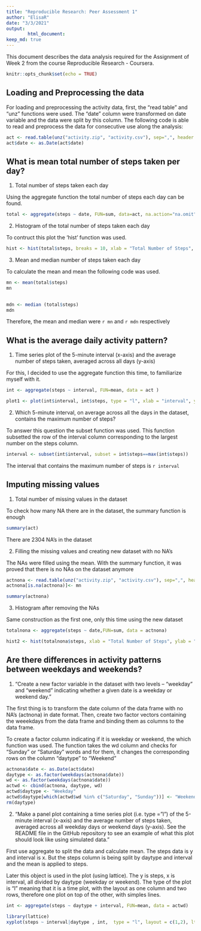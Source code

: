 ```yaml
---
title: "Reproducible Research: Peer Assessment 1"
author: "ElisaR"
date: "3/3/2021"
output: 
        html_document:
keep_md: true
---
```


This document describes the data analysis required for the Assignment of Week 2 from the course Reproducible Research - Coursera.

```r
knitr::opts_chunk$set(echo = TRUE)
```

## Loading and Preprocessing the data

For loading and preprocessing the activity data, first, the "read table" and "unz" functions were used. 
The "date" column were transformed on date variable and the data were split by this column. The following code is able to read and preprocess the data for consecutive use along the analysis: 

```r
act <- read.table(unz("activity.zip", "activity.csv"), sep=",", header = TRUE)
act$date <- as.Date(act$date)
```

## What is mean total number of steps taken per day?

1. Total number of steps taken each day 

Using the aggregate function the total number of steps each day can be found.

```r

total <- aggregate(steps ~ date, FUN=sum, data=act, na.action="na.omit")

``` 

2. Histogram of the total number of steps taken each day

To contruct this plot the 'hist' function was used. 

```r

hist <- hist(total$steps, breaks = 10, xlab = "Total Number of Steps", ylab = "Frequency", main = "Total Number of Steps per day")

```

3. Mean and median number of steps taken each day

To calculate the mean and mean the following code was used. 
```r

mn <- mean(total$steps)
mn
  
```
```r

mdn <- median (total$steps)
mdn
```
Therefore, the mean and median were `r mn` and `r mdn` respectively 


## What is the average daily activity pattern?

1. Time series plot of the 5-minute interval (x-axis) and the average number of steps taken, averaged across all days (y-axis)

For this, I decided to use the aggregate function this time, to familiarize myself with it. 

```r

int <- aggregate(steps ~ interval, FUN=mean, data = act )

plot1 <- plot(int$interval, int$steps, type = "l", xlab = "interval", ylab = "steps", main = "Average number of steps by 5 minute interval" )

```

2. Which 5-minute interval, on average across all the days in the dataset, contains the maximum number of steps?

To answer this question the subset function was used. This function subsetted the row of the interval column corresponding to the largest number on the steps column. 

```r
interval <- subset(int$interval, subset = int$steps==max(int$steps))

```

The interval that contains the maximum number of steps is `r interval`


## Imputing missing values

1. Total number of missing values in the dataset

To check how many NA there are in the dataset, the summary function is enough 
```r
summary(act)

```
There are 2304 NA's in the dataset

2. Filling the missing values and creating new dataset with no NA's 

The NAs were filled using the mean. With the summary function, it was proved that there is no NAs on the dataset anymore
```r

actnona <- read.table(unz("activity.zip", "activity.csv"), sep=",", header = TRUE)
actnona[is.na(actnona)]<- mn 

summary(actnona)
```

3. Histogram after removing the NAs 

Same construction as the first one, only this time using the new dataset

```r

totalnona <- aggregate(steps ~ date,FUN=sum, data = actnona)

hist2 <- hist(totalnona$steps, xlab = "Total Number of Steps", ylab = "Frequency", main = "Total Number of Steps per day (NAs filled)")


```

## Are there differences in activity patterns between weekdays and weekends?


1. "Create a new factor variable in the dataset with two levels – “weekday” and “weekend” indicating whether a given date is a weekday or weekend day."

The first thing is to transform the date column of the data frame with no NA's (actnona) in date format. Then, create two factor vectors  containing the weeekdays from the data frame and binding them as columns to the data frame. 

To create a factor column indicating if it is weekday or weekend, the which function was used. The function takes the wd column and checks for "Sunday" or "Saturday" words and for them, it changes the corresponding rows on the column "daytype" to "Weekend" 
```r
actnona$date <- as.Date(act$date)
daytype <- as.factor(weekdays(actnona$date))
wd <- as.factor(weekdays(actnona$date))
actwd <- cbind(actnona, daytype, wd)
actwd$daytype <- "Weekday"
actwd$daytype[which(actwd$wd %in% c("Saturday", "Sunday"))] <- "Weekend"
rm(daytype)
```

2. "Make a panel plot containing a time series plot (i.e. type = "l") of the 5-minute interval (x-axis) and the average number of steps taken, averaged across all weekday days or weekend days (y-axis). See the README file in the GitHub repository to see an example of what this plot should look like using simulated data."

First use aggregate to split the data and calculate mean. The steps data is y and interval is x. But the steps column is being split by daytype and interval and the mean is applied to steps. 

Later this object is used in the plot (using lattice). The y is steps, x is interval, all divided by daytype (weekday or weekend). The type of the plot is "l" meaning that it is a time plot, with the layout as one column and two rows, therefore one plot on top of the other, with simples lines. 

```r

int <- aggregate(steps ~ daytype + interval, FUN=mean, data = actwd)

library(lattice)
xyplot(steps ~ interval|daytype , int,  type = "l", layout = c(1,2), lty = 1, main = "Average Steps at each 5 minutes: Weekdays vs. Weekends")


```
















